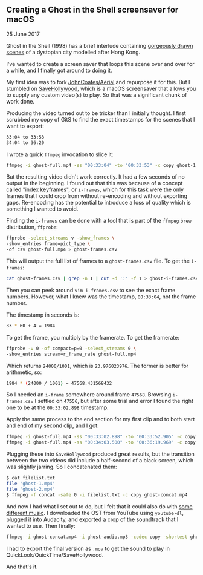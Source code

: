 ## Creating a Ghost in the Shell screensaver for macOS

<time dateTime="2017-06-25">25 June 2017</time>

Ghost in the Shell (1998) has a brief interlude containing [gorgeously drawn scenes](https://www.youtube.com/watch?v=gXTnl1FVFBw) of a dystopian city modelled after Hong Kong.

I've wanted to create a screen saver that loops this scene over and over for a while, and I finally got around to doing it.

My first idea was to fork [JohnCoates/Aerial](https://github.com/JohnCoates/Aerial) and repurpose it for this. But I stumbled on [SaveHollywood](http://s.sudre.free.fr/Software/SaveHollywood/about.html), which is a macOS screensaver that allows you to supply any custom video(s) to play. So that was a significant chunk of work done.

Producing the video turned out to be tricker than I initially thought. I first scrubbed my copy of GitS to find the exact timestamps for the scenes that I want to export:

```bash
33:04 to 33:53
34:04 to 36:20
```

I wrote a quick `ffmpeg` invocation to slice it:

```bash
ffmpeg -i ghost-full.mp4 -ss "00:33:04" -to "00:33:53" -c copy ghost-1.mp4
```

But the resulting video didn't work correctly. It had a few seconds of no output in the beginning. I found out that this was because of a concept called "index keyframes", or `i-frames`, which for this task were the only frames that I could crop from without re-encoding and without exporting gaps. Re-encoding has the potential to introduce a loss of quality which is something I wanted to avoid.

Finding the `i-frames` can be done with a tool that is part of the `ffmpeg` `brew` distribution, `ffprobe`:

```bash
ffprobe -select_streams v -show_frames \
-show_entries frame=pict_type \
-of csv ghost-full.mp4 > ghost-frames.csv
```

This will output the full list of frames to a `ghost-frames.csv` file. To get the `i-frames`:

```bash
cat ghost-frames.csv | grep -n I | cut -d ':' -f 1 > ghost-i-frames.csv
```

Then you can peek around `vim i-frames.csv` to see the exact frame numbers. However, what I knew was the timestamp, `00:33:04`, not the frame number.

The timestamp in seconds is:

```bash
33 * 60 + 4 = 1984
```

To get the frame, you multiply by the framerate. To get the framerate:

```bash
ffprobe -v 0 -of compact=p=0 -select_streams 0 \
-show_entries stream=r_frame_rate ghost-full.mp4
```

Which returns `24000/1001`, which is `23.976023976`. The former is better for arithmetic, so:

```bash
1984 * (24000 / 1001) = 47568.431568432
```

So I needed an `i-frame` somewhere around frame `47568`. Browsing `i-frames.csv` I settled on `47556`, but after some trial and error I found the right one to be at the `00:33:02.898` timestamp.

Apply the same process to the end section for my first clip and to both start and end of my second clip, and I got:

```bash
ffmpeg -i ghost-full.mp4 -ss "00:33:02.898" -to "00:33:52.905" -c copy ghost-1.mp4
ffmpeg -i ghost-full.mp4 -ss "00:34:03.500" -to "00:36:19.969" -c copy ghost-2.mp4
```

Plugging these into `SaveHollywood` produced great results, but the transition between the two videos did include a half-second of a black screen, which was slightly jarring. So I concatenated them:

```bash
$ cat filelist.txt
file 'ghost-1.mp4'
file 'ghost-2.mp4'
$ ffmpeg -f concat -safe 0 -i filelist.txt -c copy ghost-concat.mp4
```

And now I had what I set out to do, but I felt that it could also do with [some different music](https://youtu.be/GvaC6cIrntI?t=10m37s). I downloaded the OST from YouTube using `youtube-dl`, plugged it into Audacity, and exported a crop of the soundtrack that I wanted to use. Then finally:

```bash
ffmpeg -i ghost-concat.mp4 -i ghost-audio.mp3 -codec copy -shortest ghost-saver.mov
```

I had to export the final version as `.mov` to get the sound to play in QuickLook/QuickTime/SaveHollywood.

And that's it.
